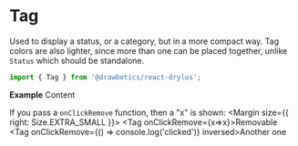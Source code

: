 


# Tag
Used to display a status, or a category, but in a more compact way. Tag colors are also lighter, since more than one can be placed together, unlike `Status` which should be standalone.
```jsx
import { Tag } from '@drawbotics/react-drylus';
```

__Example__
<Playground component={Tag}>
  <Tag>Content</Tag>
</Playground>


If you pass a `onClickRemove` function, then a "x" is shown:
<Playground>
  <Flex justify={FlexJustify.START}>
    <FlexItem>
      <Margin size={{ right: Size.EXTRA_SMALL }}>
        <Tag onClickRemove={x=>x}>Removable</Tag>
      </Margin>
    </FlexItem>
    <FlexItem>
      <Tag onClickRemove={() => console.log('clicked')} inversed>Another one</Tag>
    </FlexItem>
  </Flex>
</Playground>
